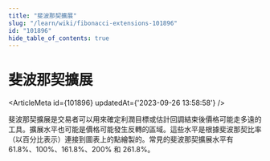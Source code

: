 ```yaml
---
title: "斐波那契擴展"
slug: "/learn/wiki/fibonacci-extensions-101896"
id: "101896"
hide_table_of_contents: true
---
```



# 斐波那契擴展

<ArticleMeta id={101896} updatedAt={'2023-09-26 13:58:58'} />
<div className='border-solid border-b border-t-0 my-4 border-[var(--ifm-color-gray-300)]' />

斐波那契擴展是交易者可以用來確定利潤目標或估計回調結束後價格可能走多遠的工具。擴展水平也可能是價格可能發生反轉的區域。這些水平是根據斐波那契比率（以百分比表示）連接到圖表上的點繪製的。常見的斐波那契擴展水平有 61.8%、100%、161.8%、200% 和 261.8%。
